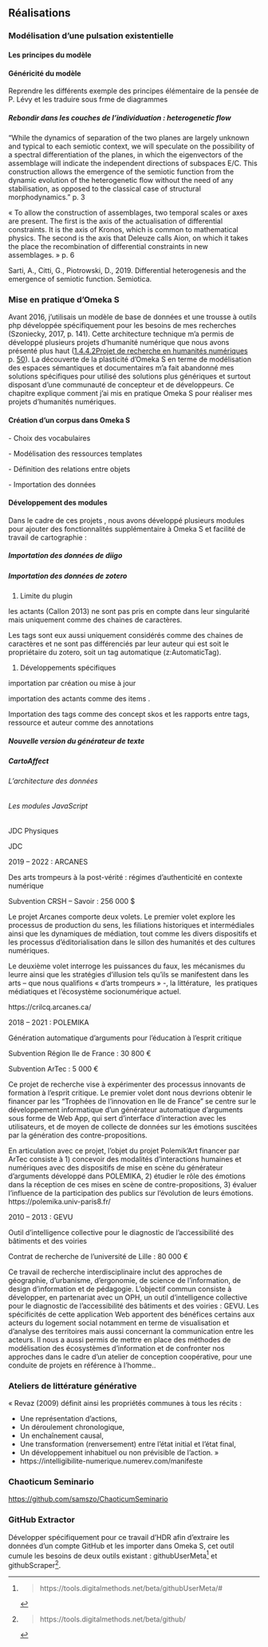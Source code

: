 ## Réalisations {#sec-realisations}

### Modélisation d'une pulsation existentielle

#### Les principes du modèle

#### Généricité du modèle

Reprendre les différents exemple des principes élémentaire de la pensée de P. Lévy et les traduire sous frme de diagrammes

##### Rebondir dans les couches de l'individuation : heterogenetic flow

"While the dynamics of separation of the two planes are largely unknown and typical to each semiotic context, we will speculate on the possibility of a spectral differentiation of the planes, in which the eigenvectors of the assemblage will indicate the independent directions of subspaces E/C. This construction allows the emergence of the semiotic function from the dynamic evolution of the heterogenetic flow without the need of any stabilisation, as opposed to the classical case of structural morphodynamics." p. 3

« To allow the construction of assemblages, two temporal scales or axes are present. The first is the axis of the actualisation of differential constraints. It is the axis of Kronos, which is common to mathematical physics. The second is the axis that Deleuze calls Aion, on which it takes the place the recombination of differential constraints in new assemblages. » p. 6

Sarti, A., Citti, G., Piotrowski, D., 2019. Differential heterogenesis and the emergence of semiotic function. Semiotica.

### Mise en pratique d'Omeka S {#sec-pratiquesOmk}

Avant 2016, j'utilisais un modèle de base de données et une trousse à outils php développée spécifiquement pour les besoins de mes recherches (Szoniecky, 2017, p. 141). Cette architecture technique m'a permis de développé plusieurs projets d'humanité numérique que nous avons présenté plus haut ([1.4.4.2Projet de recherche en humanités numériques](#anchor-59) p. [50](#anchor-59)). La découverte de la plasticité d'Omeka S en terme de modélisation des espaces sémantiques et documentaires m'a fait abandonné mes solutions spécifiques pour utilisé des solutions plus génériques et surtout disposant d'une communauté de concepteur et de développeurs. Ce chapitre explique comment j'ai mis en pratique Omeka S pour réaliser mes projets d'humanités numériques.

#### Création d'un corpus dans Omeka S

\- Choix des vocabulaires

\- Modélisation des ressources templates

\- Définition des relations entre objets

\- Importation des données

#### Développement des modules

Dans le cadre de ces projets , nous avons développé plusieurs modules pour ajouter des fonctionnalités supplémentaire à Omeka S et facilité de travail de cartographie :

##### Importation des données de diigo {#sec-importDiigo}

##### Importation des données de zotero

1.  Limite du plugin

les actants (Callon 2013) ne sont pas pris en compte dans leur singularité mais uniquement comme des chaines de caractères.

Les tags sont eux aussi uniquement considérés comme des chaines de caractères et ne sont pas différenciés par leur auteur qui est soit le propriétaire du zotero, soit un tag automatique (z:AutomaticTag).

1.  Développements spécifiques

importation par création ou mise à jour

importation des actants comme des items .

Importation des tags comme des concept skos et les rapports entre tags, ressource et auteur comme des annotations

##### Nouvelle version du générateur de texte

##### CartoAffect {#sec-cartoAffect}

###### L'architecture des données

###### Les modules JavaScript

####### JDC Physiques {#sec-jdcPhysiques}

####### JDC

2019 -- 2022 : ARCANES

Des arts trompeurs à la post-vérité : régimes d'authenticité en contexte numérique

Subvention CRSH -- Savoir : 256 000 \$

Le projet Arcanes comporte deux volets. Le premier volet explore les processus de production du sens, les filiations historiques et intermédiales ainsi que les dynamiques de médiation, tout comme les divers dispositifs et les processus d'éditorialisation dans le sillon des humanités et des cultures numériques.

Le deuxième volet interroge les puissances du faux, les mécanismes du leurre ainsi que les stratégies d'illusion tels qu'ils se manifestent dans les arts -- que nous qualifions « d'arts trompeurs » -, la littérature,  les pratiques médiatiques et l'écosystème socionumérique actuel.

https://crilcq.arcanes.ca/ 

2018 -- 2021 : POLEMIKA

Génération automatique d'arguments pour l'éducation à l'esprit critique

Subvention Région Ile de France : 30 800 € 

Subvention ArTec : 5 000 €

Ce projet de recherche vise à expérimenter des processus innovants de formation à l'esprit critique. Le premier volet dont nous devrions obtenir le financer par les "Trophées de l'innovation en Ile de France" se centre sur le développement informatique d'un générateur automatique d'arguments sous forme de Web App, qui sert d'interface d'interaction avec les utilisateurs, et de moyen de collecte de données sur les émotions suscitées par la génération des contre-propositions.

En articulation avec ce projet, l'objet du projet Polemik'Art financer par ArTec consiste à 1) concevoir des modalités d'interactions humaines et numériques avec des dispositifs de mise en scène du générateur d'arguments développé dans POLEMIKA, 2) étudier le rôle des émotions dans la réception de ces mises en scène de contre-propositions, 3) évaluer l'influence de la participation des publics sur l'évolution de leurs émotions. https://polemika.univ-paris8.fr/

2010 -- 2013 : GEVU

Outil d'intelligence collective pour le diagnostic de l'accessibilité des bâtiments et des voiries

Contrat de recherche de l'université de Lille : 80 000 € 

Ce travail de recherche interdisciplinaire inclut des approches de géographie, d'urbanisme, d'ergonomie, de science de l'information, de design d'information et de pédagogie. L'objectif commun consiste à développer, en partenariat avec un OPH, un outil d'intelligence collective pour le diagnostic de l'accessibilité des bâtiments et des voiries : GEVU. Les spécificités de cette application Web apportent des bénéfices certains aux acteurs du logement social notamment en terme de visualisation et d'analyse des territoires mais aussi concernant la communication entre les acteurs. Il nous a aussi permis de mettre en place des méthodes de modélisation des écosystèmes d'information et de confronter nos approches dans le cadre d'un atelier de conception coopérative, pour une conduite de projets en référence à l'homme..

### Ateliers de littérature générative

« Revaz (2009) définit ainsi les propriétés communes à tous les récits :

-   Une représentation d'actions,
-   Un déroulement chronologique,
-   Un enchaînement causal,
-   Une transformation (renversement) entre l'état initial et l'état final,
-   Un développement inhabituel ou non prévisible de l'action. »
-   https://intelligibilite-numerique.numerev.com/manifeste

### Chaoticum Seminario {#sec-chaoticumSeminario}

<https://github.com/samszo/ChaoticumSeminario>

### GitHub Extractor

Développer spécifiquement pour ce travail d'HDR afin d'extraire les données d'un compte GitHub et les importer dans Omeka S, cet outil cumule les besoins de deux outils existant : githubUserMeta[^54] et githubScraper[^55].

[^54]:
    > https://tools.digitalmethods.net/beta/githubUserMeta/#

[^55]:
    > https://tools.digitalmethods.net/beta/github/